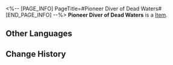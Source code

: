 <%-- [PAGE_INFO]
PageTitle=#Pioneer Diver of Dead Waters#
[END_PAGE_INFO] --%>
{{Item Infobox
|id          = 81174
|image       = Item Pioneer Diver of Dead Waters.png
|type        = 
|invCategory = 
|rarity      = 5
|effect      = 
|description = 
|source1     = [[Cavern of Corrosion: The Reverie (Dreamscape)]]
}}
'''Pioneer Diver of Dead Waters''' is a [[Item]].

==Other Languages==
{{Other Languages
|en   = Pioneer Diver of Dead Waters
|zhs  = 死水深潜的先驱
|zht  = 死水深潛的先驅
|ja   = 死水に潜る先駆者
|ko   = 사수에 잠수한 선구자
|es   = Buceadora pionera del agua muerta
|fr   = Exploratrice des abîmes
|ru   = Первооткрыватель мёртвых вод
|th   = Pioneer Diver of Dead Waters
|vi   = Tiên Phong Trong Nước Chết
|de   = Pioniertaucherin toter Gewässer
|id   = Pioneer Diver of Dead Waters
|pt   = Mergulhadora Pioneira de Águas Mortas
}}

==Change History==
{{Change History|2.0}}